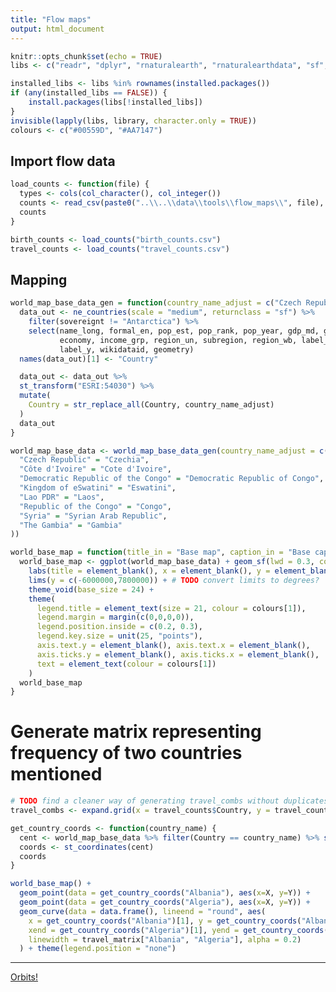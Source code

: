 ```yaml
---
title: "Flow maps"
output: html_document
---
```


```r
knitr::opts_chunk$set(echo = TRUE)
libs <- c("readr", "dplyr", "rnaturalearth", "rnaturalearthdata", "sf", "stringr", "gganimate")

installed_libs <- libs %in% rownames(installed.packages())
if (any(installed_libs == FALSE)) {
    install.packages(libs[!installed_libs])
}
invisible(lapply(libs, library, character.only = TRUE))
colours <- c("#00559D", "#AA7147")
```

## Import flow data

```r
load_counts <- function(file) {
  types <- cols(col_character(), col_integer())
  counts <- read_csv(paste0("..\\..\\data\\tools\\flow_maps\\", file), col_types = types)
  counts
}

birth_counts <- load_counts("birth_counts.csv")
travel_counts <- load_counts("travel_counts.csv")
```

## Mapping

```r
world_map_base_data_gen = function(country_name_adjust = c("Czech Republic" = "Czech Republic")) {
  data_out <- ne_countries(scale = "medium", returnclass = "sf") %>%
    filter(sovereignt != "Antarctica") %>%
    select(name_long, formal_en, pop_est, pop_rank, pop_year, gdp_md, gdp_year,
           economy, income_grp, region_un, subregion, region_wb, label_x,
           label_y, wikidataid, geometry)
  names(data_out)[1] <- "Country"

  data_out <- data_out %>%
  st_transform("ESRI:54030") %>%
  mutate(
    Country = str_replace_all(Country, country_name_adjust)
  )
  data_out
}

world_map_base_data <- world_map_base_data_gen(country_name_adjust = c(
  "Czech Republic" = "Czechia",
  "Côte d'Ivoire" = "Cote d'Ivoire",
  "Democratic Republic of the Congo" = "Democratic Republic of Congo",
  "Kingdom of eSwatini" = "Eswatini",
  "Lao PDR" = "Laos",
  "Republic of the Congo" = "Congo",
  "Syria" = "Syrian Arab Republic",
  "The Gambia" = "Gambia"
))
```

```r
world_base_map = function(title_in = "Base map", caption_in = "Base caption") {
  world_base_map <- ggplot(world_map_base_data) + geom_sf(lwd = 0.3, colour = "white") +
    labs(title = element_blank(), x = element_blank(), y = element_blank()) +
    lims(y = c(-6000000,7800000)) + # TODO convert limits to degrees?
    theme_void(base_size = 24) +
    theme(
      legend.title = element_text(size = 21, colour = colours[1]),
      legend.margin = margin(c(0,0,0,0)),
      legend.position.inside = c(0.2, 0.3),
      legend.key.size = unit(25, "points"),
      axis.text.y = element_blank(), axis.text.x = element_blank(),
      axis.ticks.y = element_blank(), axis.ticks.x = element_blank(),
      text = element_text(colour = colours[1])
    )
  world_base_map
}
```

# Generate matrix representing frequency of two countries mentioned

```r
# TODO find a cleaner way of generating travel_combs without duplicates
travel_combs <- expand.grid(x = travel_counts$Country, y = travel_counts$Country) %>% filter(x != y)
```

```r
get_country_coords <- function(country_name) {
  cent <- world_map_base_data %>% filter(Country == country_name) %>% st_geometry() %>% st_centroid()
  coords <- st_coordinates(cent)
  coords
}
```

```r
world_base_map() +
  geom_point(data = get_country_coords("Albania"), aes(x=X, y=Y)) +
  geom_point(data = get_country_coords("Algeria"), aes(x=X, y=Y)) +
  geom_curve(data = data.frame(), lineend = "round", aes(
    x = get_country_coords("Albania")[1], y = get_country_coords("Albania")[2],
    xend = get_country_coords("Algeria")[1], yend = get_country_coords("Algeria")[2],
    linewidth = travel_matrix["Albania", "Algeria"], alpha = 0.2)
  ) + theme(legend.position = "none")
```

***

[Orbits!](../index.html)
